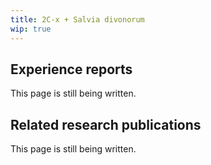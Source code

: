 ---
title: 2C-x + Salvia divonorum
wip: true
---

## Experience reports

This page is still being written.

## Related research publications

This page is still being written.

